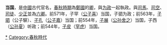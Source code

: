 {{unreferenced|time=2012-10-27}} 
'''当国'''，是[[中國|中國]]古代官名，[[春秋時期|春秋時期]]為[[鄭國|鄭國]]的[[卿_(官制)|卿]]，與[[为政|为政]]一起執政。與[[司馬|司馬]]、[[司空|司空]]、[[司徒|司徒]]、[[少正|少正]]並為[[六卿|六卿]]。前571年，子罕（[[公子喜|公子喜]]）当国，子驷为政；前563年，[[子驷|子驷]]（公子騑）、[[子孔|子孔]]（[[子孔_(郑国)|公子嘉]]）当国；前554年，[[子展|子展]]（[[公孙舍之|公孙舍之]]）当国，子西（[[公孙夏|公孙夏]]）听政；前544年，[[子皮|子皮]]（[[罕虎|罕虎]]）当国。

{{中国政府首脑}}
[[Category:郑卿|*]]
[[Category:春秋時代|Category:春秋時代]]